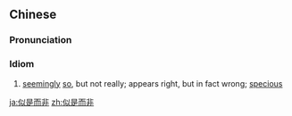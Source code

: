 ==Chinese==
{{zh-forms}}

===Pronunciation===
{{zh-pron
|m=sìshì'érfēi
|c=ci5 si6 ji4 fei1
|cat=id
}}

===Idiom===
{{zh-idiom}}

# [[seemingly]] [[so]], but not really; appears right, but in fact wrong; [[specious]]

[[ja:似是而非]]
[[zh:似是而非]]
